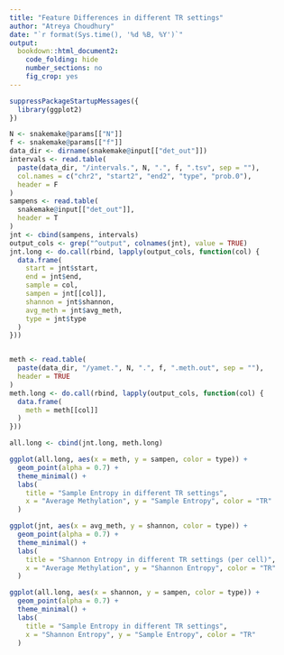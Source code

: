 ```yaml
---
title: "Feature Differences in different TR settings"
author: "Atreya Choudhury"
date: "`r format(Sys.time(), '%d %B, %Y')`"
output:
  bookdown::html_document2:
    code_folding: hide
    number_sections: no
    fig_crop: yes
---
```


```r
suppressPackageStartupMessages({
  library(ggplot2)
})
```

```r
N <- snakemake@params[["N"]]
f <- snakemake@params[["f"]]
data_dir <- dirname(snakemake@input[["det_out"]])
intervals <- read.table(
  paste(data_dir, "/intervals.", N, ".", f, ".tsv", sep = ""),
  col.names = c("chr2", "start2", "end2", "type", "prob.0"),
  header = F
)
sampens <- read.table(
  snakemake@input[["det_out"]],
  header = T
)
jnt <- cbind(sampens, intervals)
output_cols <- grep("^output", colnames(jnt), value = TRUE)
jnt.long <- do.call(rbind, lapply(output_cols, function(col) {
  data.frame(
    start = jnt$start,
    end = jnt$end,
    sample = col,
    sampen = jnt[[col]],
    shannon = jnt$shannon,
    avg_meth = jnt$avg_meth,
    type = jnt$type
  )
}))


meth <- read.table(
  paste(data_dir, "/yamet.", N, ".", f, ".meth.out", sep = ""),
  header = TRUE
)
meth.long <- do.call(rbind, lapply(output_cols, function(col) {
  data.frame(
    meth = meth[[col]]
  )
}))

all.long <- cbind(jnt.long, meth.long)

ggplot(all.long, aes(x = meth, y = sampen, color = type)) +
  geom_point(alpha = 0.7) +
  theme_minimal() +
  labs(
    title = "Sample Entropy in different TR settings",
    x = "Average Methylation", y = "Sample Entropy", color = "TR"
  )

ggplot(jnt, aes(x = avg_meth, y = shannon, color = type)) +
  geom_point(alpha = 0.7) +
  theme_minimal() +
  labs(
    title = "Shannon Entropy in different TR settings (per cell)",
    x = "Average Methylation", y = "Shannon Entropy", color = "TR"
  )

ggplot(all.long, aes(x = shannon, y = sampen, color = type)) +
  geom_point(alpha = 0.7) +
  theme_minimal() +
  labs(
    title = "Sample Entropy in different TR settings",
    x = "Shannon Entropy", y = "Sample Entropy", color = "TR"
  )
```